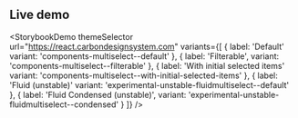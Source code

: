 ## Live demo

<StorybookDemo
  themeSelector
  url="https://react.carbondesignsystem.com"
  variants={[
    {
      label: 'Default'
      variant: 'components-multiselect--default'
    },
    {
      label: 'Filterable',
      variant: 'components-multiselect--filterable'
    },
    {
      label: 'With initial selected items'
      variant: 'components-multiselect--with-initial-selected-items'
    },
    {
      label: 'Fluid (unstable)'
      variant: 'experimental-unstable-fluidmultiselect--default'
    },
    {
      label: 'Fluid Condensed (unstable)',
      variant: 'experimental-unstable-fluidmultiselect--condensed'
    }
  ]}
/>
